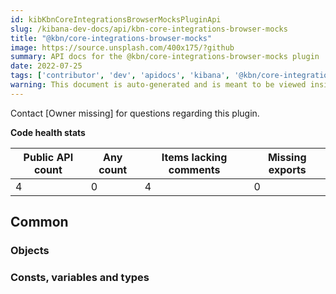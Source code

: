 ```yaml
---
id: kibKbnCoreIntegrationsBrowserMocksPluginApi
slug: /kibana-dev-docs/api/kbn-core-integrations-browser-mocks
title: "@kbn/core-integrations-browser-mocks"
image: https://source.unsplash.com/400x175/?github
summary: API docs for the @kbn/core-integrations-browser-mocks plugin
date: 2022-07-25
tags: ['contributor', 'dev', 'apidocs', 'kibana', '@kbn/core-integrations-browser-mocks']
warning: This document is auto-generated and is meant to be viewed inside our experimental, new docs system. Reach out in #docs-engineering for more info.
---
```




Contact [Owner missing] for questions regarding this plugin.

**Code health stats**

| Public API count  | Any count | Items lacking comments | Missing exports |
|-------------------|-----------|------------------------|-----------------|
| 4 | 0 | 4 | 0 |

## Common

### Objects
<DocDefinitionList data={kbnCoreIntegrationsBrowserMocksObj.common.objects}/>

### Consts, variables and types
<DocDefinitionList data={kbnCoreIntegrationsBrowserMocksObj.common.misc}/>

